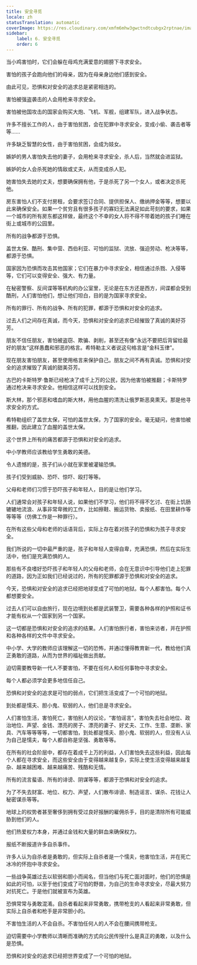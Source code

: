 ```yaml
---
title: 安全寻觅
locale: zh
statusTranslation: automatic
coverImage: https://res.cloudinary.com/xmfm6mhw3gwctndtcubgx2rptnae/image/upload/v1740337243/small_cover_educacion_fundamental_a051170f1c.webp
sidebar:
    label: 6. 安全寻觅
    order: 6
---
```

当小鸡害怕时，它们会躲在母鸡充满爱意的翅膀下寻求安全。

害怕的孩子会跑向他们的母亲，因为在母亲身边他们感到安全。

由此可见，恐惧和对安全的追求总是紧密相连的。

害怕被强盗袭击的人会用枪来寻求安全。

害怕被他国攻击的国家会购买大炮、飞机、军舰，组建军队，进入战争状态。

许多不擅长工作的人，由于害怕贫困，会在犯罪中寻求安全，变成小偷、袭击者等等……

许多缺乏智慧的女性，由于害怕贫困，会成为妓女。

嫉妒的男人害怕失去他的妻子，会用枪来寻求安全，杀人后，当然就会进监狱。

嫉妒的女人会杀死她的情敌或丈夫，从而变成杀人犯。

她害怕失去她的丈夫，想要确保拥有他，于是杀死了另一个女人，或者决定杀死他。

房东害怕人们不支付房租，会要求签订合同、提供担保人、缴纳押金等等，想要以此来确保安全。如果一个贫穷且有很多孩子的寡妇无法满足如此苛刻的要求，如果一个城市的所有房东都这样做，最终这个不幸的女人将不得不带着她的孩子们睡在街上或城市的公园里。

所有的战争都源于恐惧。

盖世太保、酷刑、集中营、西伯利亚、可怕的监狱、流放、强迫劳动、枪决等等，都源于恐惧。

国家因为恐惧而攻击其他国家；它们在暴力中寻求安全，相信通过杀戮、入侵等等，它们可以变得安全、强大、有力量。

在秘密警察、反间谍等等机构的办公室里，无论是在东方还是西方，间谍都会受到酷刑，人们害怕他们，想让他们坦白，目的是为国家寻求安全。

所有的罪行、所有的战争、所有的犯罪，都源于恐惧和对安全的追求。

过去人们之间存在真诚，而今天，恐惧和对安全的追求已经摧毁了真诚的美好芬芳。

朋友不信任朋友，害怕被盗窃、欺骗、剥削，甚至还有像“永远不要把后背留给最好的朋友”这样愚蠢和邪恶的格言。希特勒主义者说这句格言是“金科玉律”。

现在朋友害怕朋友，甚至使用格言来保护自己。朋友之间不再有真诚。恐惧和对安全的追求摧毁了真诚的甜美芬芳。

古巴的卡斯特罗·鲁斯已经枪决了成千上万的公民，因为他害怕被推翻；卡斯特罗通过枪决来寻求安全。他相信这样可以找到安全。

斯大林，那个邪恶和嗜血的斯大林，用他血腥的清洗让俄罗斯恶臭熏天。那是他寻求安全的方式。

希特勒组织了盖世太保，可怕的盖世太保，为了国家的安全。毫无疑问，他害怕被推翻，因此建立了血腥的盖世太保。

这个世界上所有的痛苦都源于恐惧和对安全的追求。

中小学教师应该教给学生勇敢的美德。

令人遗憾的是，孩子们从小就在家里被灌输恐惧。

孩子们受到威胁、恐吓、惊吓、殴打等等。

父母和老师们习惯于恐吓孩子和年轻人，目的是让他们学习。

人们通常会对孩子和年轻人说，如果他们不学习，他们将不得不乞讨、在街上饥肠辘辘地流浪、从事非常卑微的工作，比如擦鞋、搬运货物、卖报纸、在田里耕作等等等等（仿佛工作是一种罪行）。

在所有这些父母和老师的话语背后，实际上存在着对孩子的恐惧和为孩子寻求安全。

我们所说的一切中最严重的是，孩子和年轻人变得自卑，充满恐惧，然后在实际生活中，他们是充满恐惧的人。

那些有不良嗜好恐吓孩子和年轻人的父母和老师，会在无意识中引导他们走上犯罪的道路，因为正如我们已经说过的，所有的犯罪都源于恐惧和对安全的追求。

今天，恐惧和对安全的追求已经把地球变成了可怕的地狱。每个人都害怕。每个人都想要安全。

过去人们可以自由旅行，现在边境到处都是武装警卫，需要各种各样的护照和证书才能有权从一个国家到另一个国家。

这一切都是恐惧和对安全的追求的结果。人们害怕旅行者，害怕来访者，并在护照和各种各样的文件中寻求安全。

中小学、大学的教师应该理解这一切的恐怖，并通过懂得教育新一代，教给他们真正勇敢的道路，从而为世界的福祉做出贡献。

迫切需要教导新一代人不要害怕，不要在任何人和任何事物中寻求安全。

每个人都必须学会更多地信任自己。

恐惧和对安全的追求是可怕的弱点，它们把生活变成了一个可怕的地狱。

到处都是懦夫、胆小鬼、软弱的人，他们总是寻求安全。

人们害怕生活，害怕死亡，害怕别人的议论，“害怕谣言”，害怕失去社会地位、政治地位、声望、金钱、漂亮的房子、漂亮的妻子、好丈夫、工作、生意、垄断、家具、汽车等等等等，一切都害怕，到处都是懦夫、胆小鬼、软弱的人，但没有人认为自己是懦夫，每个人都自称是坚强、勇敢等等。

在所有的社会阶层中，都存在着成千上万的利益，人们害怕失去这些利益，因此每个人都在寻求安全，而这些安全由于变得越来越复杂，实际上使生活变得越来越复杂、越来越困难、越来越痛苦、残酷和无情。

所有的流言蜚语、所有的诽谤、阴谋等等，都源于恐惧和对安全的追求。

为了不失去财富、地位、权力、声望，人们散布诽谤、制造谣言、谋杀、花钱让人秘密谋杀等等。

地球上的权势者甚至奢侈到拥有受过良好报酬的雇佣杀手，目的是清除所有可能威胁到他们的人。

他们热爱权力本身，并通过金钱和大量的鲜血来确保权力。

报纸不断报道许多自杀事件。

许多人认为自杀者是勇敢的，但实际上自杀者是一个懦夫，他害怕生活，并在死亡冰冷的怀抱中寻求安全。

一些战争英雄过去以软弱和胆小而闻名，但当他们与死亡面对面时，他们的恐惧是如此的可怕，以至于他们变成了可怕的野兽，为自己的生命寻求安全，尽最大努力对抗死亡。于是他们就被宣布为英雄。

恐惧常常与勇敢混淆。自杀者看起来非常勇敢，携带枪支的人看起来非常勇敢，但实际上自杀者和枪手是非常胆小的。

不害怕生活的人不会自杀。不害怕任何人的人不会在腰间携带枪支。

迫切需要中小学教师以清晰而准确的方式向公民传授什么是真正的勇敢，以及什么是恐惧。

恐惧和对安全的追求已经把世界变成了一个可怕的地狱。

